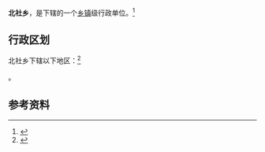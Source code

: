 {{中国乡级行政区|14/04/25/206/000}}

'''北社乡'''，是{{PRC admin/fullname|14/04/25/206/000|3}}下辖的一个[[乡镇|乡镇]]级行政单位。<ref>{{PRC admin/ref sgc|{{PRC admin/parent|14/04/25/206/000}}}}</ref>

== 行政区划 ==

北社乡下辖以下地区：<ref>{{PRC admin/ref sgc|14/04/25/206/000}}</ref>

{{PRC admin/children|14/04/25/206/000}}。

== 参考资料 ==

{{reflist}}

{{行政区划小作品}}
{{PRC admin/navcat|14/04/25/206/000}}